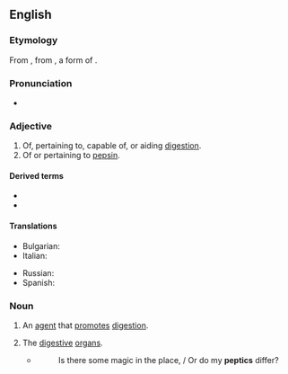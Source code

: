 ==English==

===Etymology===
{{root|en|ine-pro|*pekʷ-}}
From {{der|en|la|pepticus}}, from {{der|en|grc|πέψις||digestion}}, a form of {{m|grc|πέσσω}}.

===Pronunciation===
* {{IPA|en|/ˈpɛptɪk/}}

===Adjective===
{{en-adj|-}}

# Of, pertaining to, capable of, or aiding [[digestion]].
# Of or pertaining to [[pepsin]].

====Derived terms====
* {{l|en|mucopeptic}}
* {{l|en|peptic ulcer}}

====Translations====
{{trans-top|of, pertaining to digestion}}
* Bulgarian: {{t|bg|храносмилателен}}
* Italian: {{t+|it|peptico}}
{{trans-mid}}
* Russian: {{t+|ru|пищевари́тельный}}
* Spanish: {{t|es|péptico}}
{{trans-bottom}}

===Noun===
{{en-noun}}

# An [[agent]] that [[promote]]s [[digestion]].
# {{lb|en|in the plural}} The [[digestive]] [[organ]]s.
#* {{RQ:Tennyson WWLM}}
#*: Is there some magic in the place, / Or do my '''peptics''' differ?
